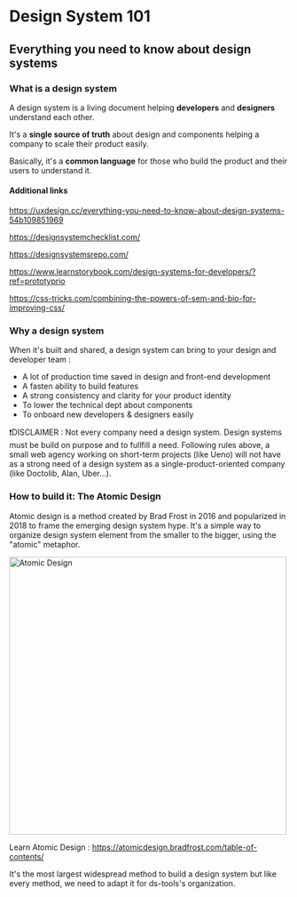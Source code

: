 
<Meta title="Design System/Introduction/01 - Design System 101" />

# Design System 101

## Everything you need to know about design systems

### What is a design system

A design system is a living document helping **developers** and **designers** understand each other.

It's a **single source of truth** about design and components helping a company to scale their product easily.

Basically, it's a **common language** for those who build the product and their users to understand it.

#### Additional links

https://uxdesign.cc/everything-you-need-to-know-about-design-systems-54b109851969

https://designsystemchecklist.com/

https://designsystemsrepo.com/

https://www.learnstorybook.com/design-systems-for-developers/?ref=prototyprio

https://css-tricks.com/combining-the-powers-of-sem-and-bio-for-improving-css/

### Why a design system

When it's built and shared, a design system can bring to your design and developer team :

-   A lot of production time saved in design and front-end development
-   A fasten ability to build features
-   A strong consistency and clarity for your product identity
-   To lower the technical dept about components
-   To onboard new developers & designers easily

❗️DISCLAIMER : Not every company need a design system. Design systems must be build on purpose
and to fullfill a need. Following rules above, a small web agency working on short-term projects
(like Ueno) will not have as a strong need of a design system as a single-product-oriented
company (like Doctolib, Alan, Uber...).

### How to build it: The Atomic Design

Atomic design is a method created by Brad Frost in 2016 and popularized in 2018 to frame the
emerging design system hype. It's a simple way to organize design system element from the
smaller to the bigger, using the "atomic" metaphor.

<img src={atomicDesign} alt="Atomic Design" width="500" />

Learn Atomic Design : https://atomicdesign.bradfrost.com/table-of-contents/

It's the most largest widespread method to build a design system but like every method, we need to
adapt it for ds-tools's organization.
